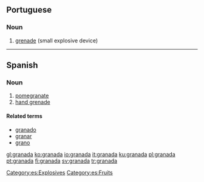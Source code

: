 {{also|Granada}}
==Portuguese==
===Noun===
{{infl|pt|noun}}

# [[grenade]] (small explosive device)

----

==Spanish==

===Noun===
{{es-noun-f}}

# [[pomegranate]]
# [[hand grenade]]

====Related terms====
* [[granado]]
* [[granar]]
* [[grano]]

[[Category:es:Explosives]]
[[Category:es:Fruits]]

[[gl:granada]]
[[ko:granada]]
[[io:granada]]
[[it:granada]]
[[ku:granada]]
[[pl:granada]]
[[pt:granada]]
[[fi:granada]]
[[sv:granada]]
[[tr:granada]]